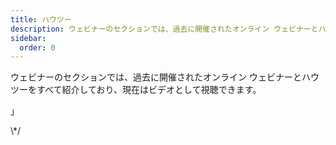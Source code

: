 ```yaml
---
title: ハウツー
description: ウェビナーのセクションでは、過去に開催されたオンライン ウェビナーとハウツーをすべて紹介しており、現在はビデオとして視聴できます。
sidebar:
  order: 0
---
```


ウェビナーのセクションでは、過去に開催されたオンライン ウェビナーとハウツーをすべて紹介しており、現在はビデオとして視聴できます。

<CloudinaryImage width="700" height="525" resize="scale" quality="best" alt="近日公開" src="academy/webinars" errorImage="noimage_opaque_nyrtl0.png" />


」<LinkCard title="お得な情報を見つける" description="The guide gives you some tips on how to search for things to sell on Wink." href="/guides/discover-great-deals/" />


<LinkCard title="今すぐ予約ボタン" description="This guide steps hotels through how to do the simplest integration with Wink with a 'Book Now' button." href="/guides/the-book-now-button/" />


<LinkCard title="初心者のための洞察" description="This guides shows you how to use analytics effectively from the perspective of a supplier and an affiliate." href="/guides/insight-for-dummies/" />


<LinkCard title="TripPayとの統合" description="The guide gives you step-by-step instructions on how to do a full integration with TripPay as a travel company wishing to outsource the payment process." href="/guides/integrating-with-trip-pay/" />
\*/

